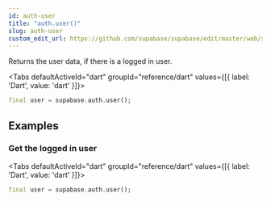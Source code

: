 ```yaml
---
id: auth-user
title: "auth.user()"
slug: auth-user
custom_edit_url: https://github.com/supabase/supabase/edit/master/web/spec/dart.yml
---
```



Returns the user data, if there is a logged in user.


<Tabs
  defaultActiveId="dart"
  groupId="reference/dart"
  values={[{ label: 'Dart', value: 'dart' }]}>

<TabsPanel id="dart" label="dart">

```dart
final user = supabase.auth.user();
```


</TabsPanel>

</Tabs>

















## Examples

### Get the logged in user



<Tabs
  defaultActiveId="dart"
  groupId="reference/dart"
  values={[{ label: 'Dart', value: 'dart' }]}>

<TabsPanel id="dart" label="dart">

```dart
final user = supabase.auth.user();
```


</TabsPanel>

</Tabs>